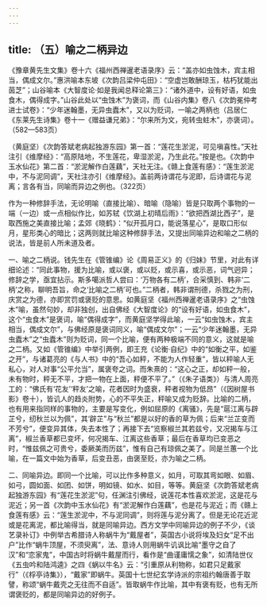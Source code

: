 ```yaml
---
---
---
```

title: （五）喻之二柄异边
---




《豫章黄先生文集》卷十六《福州西禅暹老语录序》云：“盖亦如虫蚀木，宾主相当，偶成文尔。”惠洪喻本东坡《次韵吕梁仲屯田》：“空虚岂敢酬琼玉，枯朽犹能出茵芝”；山谷喻本《大智度论·如是我闻总释论第三》：“诸外道中，设有好语，如虫食木，偶得成字。”山谷此处以“虫蚀木”为褒词，而《山谷内集》卷八《次韵冕仲考进士试卷》：“少年迷翰墨，无异虫蠹木”，又以为贬词，一喻之两柄也（吕居仁《东莱先生诗集》卷十一《赠益谦兄弟》：“尔来所为文，宛转虫蛀木”，亦褒词）。（582—583页）

（黄庭坚）《次韵答斌老病起独游东园》第一首：“莲花生淤泥，可见嗔喜性。”天社注引《维摩经》：“高原陆地，不生莲花，卑湿淤泥，乃生此花。”按是也。《次韵中玉水仙花》第二首：“淤泥解作白莲藕”，天社无注。《赣上食莲有感》：“莲生淤泥中，不与泥同调”，天社注亦引《维摩经》。盖前两诗谓花与泥即，后诗谓花与泥离；言各有当，同喻而异边之例也。（322页）

作为一种修辞手法，无论明喻（直接比喻）、暗喻（隐喻）皆是只取两个事物的一端（一边）或一点相似作比，如苏轼《饮湖上初晴后雨》：“欲把西湖比西子”，是取西施之美直接比喻；孟郊《晓鹤》：“似开孤月口，能说落星心”，是取口形似月，星形类心的暗比；这两则就比喻这种修辞手法，又提出同喻异边和喻之二柄的说法，皆是前人所未道及者。

一、喻之二柄说。钱先生在《管锥编》论《周易正义》的《归妹》节里，对此有详细论述：“同此事物，援为比喻，或以褒，或以贬，或示喜，或示恶，词气迥异；修辞之学，亟宜拈示。斯多噶派哲人尝曰：‘万物各有二柄’，合采慎到、韩非‘二柄’之称，聊明吾旨，命之‘比喻之二柄’可也。”二柄者，韩非谓刑德，杀戮之为刑，庆赏之为德，亦即赏罚或褒贬的意思。如黄庭坚《福州西禅暹老语录序》之“虫蚀木”喻，虽然句妙，却非独创，出自佛经《大智度论》的“设有好语，如虫食木”，这个“虫食木”是褒词，喻“偶得成字”，而黄庭坚学得此喻，一云“如虫蚀木，宾主相当，偶成文尔”，与佛经原是褒词同义，喻“偶成文尔”；一云“少年迷翰墨，无异虫蠹木”之“虫蠹木”则为贬词，同一个比喻，便有两种极端不同的意义，这就是喻之二柄。又如《管锥编》中举引两例，即王充《论衡·自纪》中的“如衡之平，如鉴之开”，与诸葛亮的《与人书》中的“吾心如秤，不能为人作轻重”，皆以秤喻人无私心，对人对事“公平允当”，属褒夸之词。而朱熹的：“这心之正，却如秤一般，未有物时，秤无不平，才把一物在上面，秤便不平了。”（《朱子语类》）与清人周亮工的：“佛氏有‘花友’‘秤友’之喻，花者因时为盛衰，秤者视物为低昂”（《因树屋书影》卷十），皆讥人的趋炎附势，心的不平失正，秤喻又成为贬辞。比喻的二柄，也有用来指同样的事物的，主要是写变化，例如屈原的《离骚》，先是“扈江离与辟芷兮，纫秋兰以为佩”，其‘辟芷”与“秋兰”都是以好的香的草为佩；后来“兰芷变而不芳兮”，便变异其体，失去本性了；再接下去“览察椒兰其若兹兮，又况揭车与江离”，椒兰香草都已变坏，何况揭车、江离这些香草；最后在香草均已变恶之时，“惟兹佩之可贵兮，委厥美而历兹”，惟有自己有琼佩之美了。同是兰蕙一个比喻，在一篇文中始为香草，后变丑恶，由褒至贬，亦为喻之二柄。

二、同喻异边。即同一个比喻，可以比作多种意义，如月，可取其弯如眼、如眉、如弓，圆如面、如团、如饼，明如镜、如水、如目，等等。黄庭坚《次韵答斌老病起独游东园》有“莲花生淤泥”句，任渊注引佛经，说莲花本性喜欢淤泥，这是花与泥近；另一首《次韵中玉水仙花》有“淤泥解作白莲藕”，也是花与泥近；而《赣上食莲有感》云：“莲生淤泥中，不与泥同调”，则将莲与泥分离了。但是无论花近泥或是花离泥，都比喻得当，就是同喻异边。西方文学中同喻异边的例子不少，《谈艺录补订》中例举古希腊诗人称蜗牛为“戴屋者”，英国古小说将埃及妇女“足不出户”比作“蜗牛顶屋，不须臾离”，法、意诗人则用蜗牛讥讽比喻“墨守之自了汉”和“恋家鬼”，中国古时将蜗牛戴屋而行，看作是“曲谨庸懦之象”，如清陆世仪《五虫吟和陆鸿逵》之四《蜗以牛名》云：“引重原从利物称，如君只足戴家行”（《桴亭诗集》），“戴家”即蜗牛。英国十七世纪玄学诗派的宗祖约翰唐善于取譬，称颂“蜗牛戴壳之无往而不自适”。皆取蜗牛作比喻，其中有褒有贬，也有无所谓褒贬的，都是同喻异边的好例子。